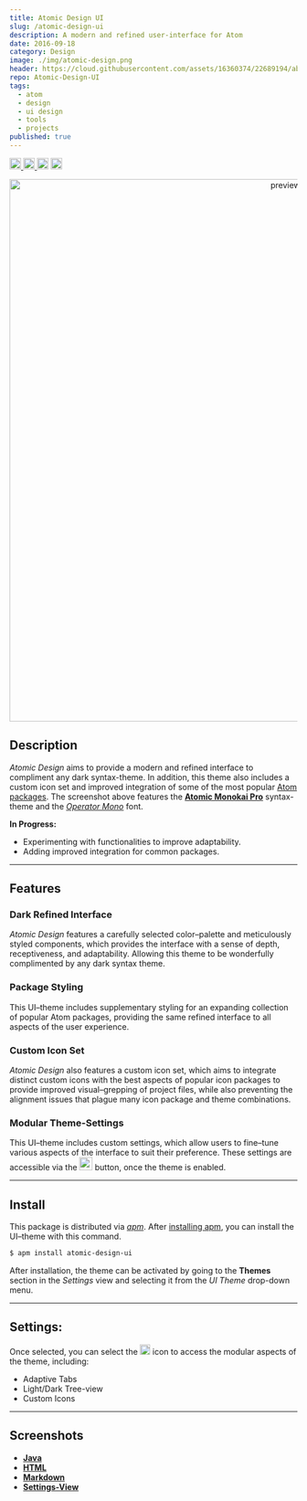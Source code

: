 ```yaml
---
title: Atomic Design UI
slug: /atomic-design-ui
description: A modern and refined user-interface for Atom
date: 2016-09-18
category: Design
image: ./img/atomic-design.png
header: https://cloud.githubusercontent.com/assets/16360374/22689194/ab4e61f4-ece4-11e6-8732-b613ffaeb2e7.png
repo: Atomic-Design-UI
tags:
  - atom
  - design
  - ui design
  - tools
  - projects
published: true
---
```


<p class="badges">
	<a href="https://atom.io/themes/atomic-design-ui">
		<img src="https://img.shields.io/apm/v/atomic-design-ui.svg?" height="20" alt="version" title="Version"/>
	</a>
	<a href="https://opensource.org/licenses/MIT">
		<img src="https://img.shields.io/apm/l/atomic-design-ui.svg?" height="20" alt="license" title="License"/>
	</a>
    <img src="https://img.shields.io/apm/dm/atomic-design-ui.svg?maxAge=2592000?" height="20" alt="downloads" title="Downloads"/>
	<a href="https://atom.io/themes/atomic-design-ui">
		<img src="https://badges.frapsoft.com/os/v1/open-source.svg?v=103" height="20" alt="open source" title="Open Source"/>
	</a>
</p>

<p align="center">
  <img src="https://user-images.githubusercontent.com/16360374/59972362-78e27d00-9542-11e9-8a51-2bf0ce345661.png" alt="preview" title="Preview" width="950"/>
</p>

## Description

*Atomic Design* aims to provide a modern and refined interface to compliment any dark syntax-theme.<!--, featuring modifications that focus on improving the efficiency and clarity of the interface. Designed with an emphasis on clarity and efficiency, . --> In addition, this theme also includes a custom icon set and improved integration of some of the most popular [Atom packages].
The screenshot above features the **[Atomic Monokai Pro]** syntax-theme and the *[Operator Mono]* font.

**In Progress:**
  * Experimenting with functionalities to improve adaptability.
  * Adding improved integration for common packages.

___________________________

## Features

### Dark Refined Interface
*Atomic Design* features a carefully selected color&ndash;palette and meticulously styled components, which provides the interface with a sense of depth, receptiveness, and adaptability. Allowing this theme to be wonderfully complimented by any dark syntax theme.

### Package Styling
This UI&ndash;theme includes supplementary styling for an expanding collection of popular Atom packages, providing the same refined interface to all aspects of the user experience.

### Custom Icon Set
*Atomic Design* also features a custom icon set, which aims to integrate distinct custom icons with the best aspects of popular icon packages to provide improved visual&ndash;grepping of project files, while also preventing the alignment issues that plague many icon package and theme combinations.

### Modular Theme-Settings
This UI&ndash;theme includes custom settings, which allow users to fine&ndash;tune various aspects of the interface to suit their preference. These settings are accessible via the <img src="https://cloud.githubusercontent.com/assets/16360374/22728369/572ca3fc-ed92-11e6-8f35-5f1da6078b4f.png" class="inline" height="23" alt="settings"/> button, once the theme is enabled.

___________________________

## Install
This package is distributed via *[apm]*. After [installing apm], you can install the UI&ndash;theme with this command.

```bash
$ apm install atomic-design-ui
```

After installation, the theme can be activated by going to the **Themes** section in the *Settings* view and selecting it from the *UI Theme* drop-down menu.

___________________________

## Settings:
Once selected, you can select the  <img src="https://cloud.githubusercontent.com/assets/16360374/21959455/1719f490-da7d-11e6-9137-65089a686d52.png" class="inline" height="18" alt="settings" Title="Settings" />  icon to access the modular aspects of the theme, including:
  * Adaptive Tabs
  * Light/Dark Tree-view
  * Custom Icons

___________________________

## Screenshots

  * **[Java]**
  * **[HTML]**
  * **[Markdown]**
  * **[Settings-View]**



[Atom Dark UI]: https://github.com/atom/atom-dark-ui
[Atomic Monokai Pro]: https://atom.io/themes/atomic-monokai-pro-syntax
[Atom packages]: https://atom.io/packages
[packages]: https://github.com/tterb/atomic-delight-ui/wiki/packages
[syntax-theme]: https://github.com/tterb/atom-delight-syntax
[Operator Mono]: https://www.typography.com/fonts/operator/styles/

[apm]: https://atom.io/themes
[installing apm]: https://github.com/atom/apm#installing

[Java]: https://cloud.githubusercontent.com/assets/16360374/18231369/234c6126-726d-11e6-8858-d9ed8df8e7e3.png
[HTML]: https://cloud.githubusercontent.com/assets/16360374/18231558/6cba7498-7271-11e6-9575-d4448e5910d5.png
[Markdown]: https://cloud.githubusercontent.com/assets/16360374/18231352/9642c068-726c-11e6-857a-7e3d76293f88.png
[Settings-View]: https://cloud.githubusercontent.com/assets/16360374/18231373/3048eb88-726d-11e6-9ae8-a87e24c11f67.png
